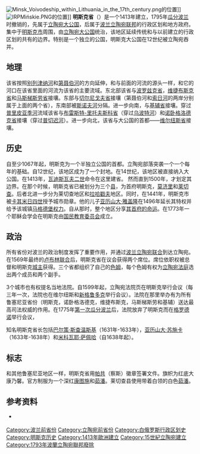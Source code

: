 {{Onesource|time=2009-02-24}}
[[Image:Minsk_Voivodeship_within_Lithuania_in_the_17th_century.png|thumb]]的位置]]
[[Image:IRPMińskie.PNG|thumb]]的位置]]
'''明斯克省'''（{{lang-pl|Województwo Mińskie}}）是一个1413年建立，1795年[[瓜分波兰|瓜分波兰]]时撤销的，先属于[[立陶宛大公国|立陶宛大公国]]，后属于[[波兰立陶宛联邦|波兰立陶宛联邦]]的行政区划和地方政府。集中于[[明斯克市|明斯克市]]周围，由[[立陶宛大公国|立陶宛大公国]]统治，该地区延续传统和与以前建立的行政区划的共有的边界。特别是一个独立的公国，明斯克大公国在12世纪被立陶宛吞并。 

== 地理==

该省按照[[别列津纳河|别列津纳河]]和[[第聂伯河|第聂伯河]]的方向延伸，和与前面的河流的源头一样，和它的河口在该省里面的河流为该省的主要流域。东北部该省与[[波罗兹克省|波罗兹克省]]，[[维捷布斯克省|维捷布斯克省]]和[[马斯梯斯劳省|马斯梯斯劳省]]接壤。东部与[[切尔尼戈夫省|切尔尼戈夫省]]接壤（第聂伯河和[[索日河|索日河]]的两岸分别属于上面的两个省），东南部被[[斯诺夫河|斯诺夫河]]分隔。进一步向南，与[[基辅省_(波兰)|基辅省]]接壤。穿过[[普里皮亚季河|普里皮亚季河]]流域该省与[[布雷斯特-里托夫斯科省|布雷斯特-里托夫斯科省]]（穿过[[乌波特河|乌波特河]]）和[[诺卧格洛德克省_(1507–1795)|诺卧格洛德克省]]接壤（穿过[[普切迟河|普切迟河]]）。进一步向北，该省与大公国的首都——[[维尔纽斯省|维尔纽斯省]]接壤。
== 历史 ==
{{main|明斯克历史#立陶宛和波兰联邦统治时期}}
自至少1067年起，明斯克为一个半独立公国的首都。立陶宛部落突袭一个一个每年的基础。自12世纪，该地区成为了一个封地。在14世纪，该地区被直接纳入大公国。在1413年，[[瓦迪斯瓦夫二世|瓦迪斯瓦夫二世]]命令在这里建省。{{Fact|time=2009-02-24}} 然而直到1500年，才划定其边界。在那个时候，明斯克省已被划分为三个[[县_(波兰)|县]]，为首府明斯克，[[莫济里|莫济里]]和[[莱切查|莱切查]]。后者北进一步分为莱切查地区和[[拉哈戳夫|拉哈戳夫]]地区。同时，在1441年，明斯克市被[[卡其米日四世|卡其米日四世]]授予城市勋章。他的儿子[[亚历山大·雅盖隆|亚历山大·雅盖隆]]在1496年延长其特权并给予该城镇[[马格德堡权力|马格德堡权力]]。自从那时，整个地区分享[[明斯克历史|其首府的命运]]。在1773年一个耶稣会学会在明斯克由[[国民教育委员会|国民教育委员会]]成立。
== 政治 ==

所有省份对波兰的政治制度发挥了重要作用，并通过[[波兰立陶宛联合|波兰立陶宛联合]]到达立陶宛。在1569年最终的[[卢布林联合|卢布林联合]]后，明斯克省在议会获得两个席位。席位依职权被总督和明斯克[[城主|城主]]获得。三个省都组织了自己的[[色姆|色姆]]，每个色姆有权为[[立陶宛法庭|立陶宛法庭]]选出两个成员和两个副手。 

3个城市也有权提名当地法院。自1599年起，立陶宛法院页在明斯克举行会议（每三年一次，法院也在维尔纽斯和[[新格鲁多克|新格鲁多克]]举行会议）。法院在那里举办有为所有鲁塞尼亚省份（明斯克，诺卧格洛德克，维捷布斯克，马斯梯斯劳和基辅）送达最高司法权威的作用。在1775年[[瓜分波兰|第一次瓜分波兰]]后，法院放弃了明斯克而在[[格罗德诺|格罗德诺]]举行会议， 

知名明斯克省长包括[[巴尔策·斯查温斯基|巴尔策·斯查温斯基]]（1631年-1633年），[[亚历山大·苏施卡|亚历山大·苏施卡]]（1633年-1638年）和[[米科瓦耶·萨佩哈_(1581-1644)|米科瓦耶·萨佩哈]]（自1638年起）。

== 标志 ==

和其他鲁塞尼亚地区一样，明斯克省用[[帕共|帕共]]（察斯）徽章签署文件。旗帜为红底大康乃馨。官方制服为一个深红[[康图施|康图施]]和[[茹潘|茹潘]]。莱切查县使用带着白领的白色[[茹潘|茹潘]]。

==参考资料==
* {{pl icon}} {{cite book | author =[[齐格蒙特·格洛格|齐格蒙特·格洛格]] | coauthors = | title =Geografia historyczna ziem dawnej Polski（前波兰地区历史地理）| year =1903年-1991年 | editor =  | chapter = | chapterurl = | publisher =Wiedza Powszechna | location =华沙| isbn =8321408834| page =387页 }}
{{Administrative division of the Polish-Lithuanian Commonwealth}}

[[Category:波兰前省份|Category:波兰前省份]]
[[Category:立陶宛前省份|Category:立陶宛前省份]]
[[Category:白俄罗斯行政区划史|Category:白俄罗斯行政区划史]]
[[Category:明斯克历史|Category:明斯克历史]]
[[Category:1413年歐洲建立|Category:1413年歐洲建立]]
[[Category:15世紀立陶宛建立|Category:15世紀立陶宛建立]]
[[Category:1793年波蘭立陶宛聯邦廢除|Category:1793年波蘭立陶宛聯邦廢除]]